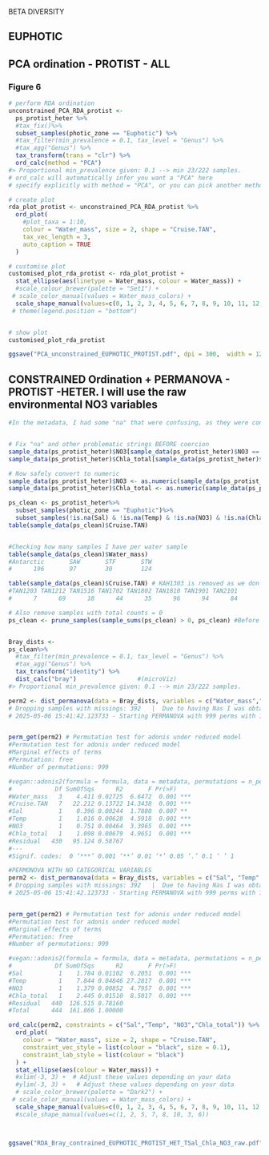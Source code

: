 

BETA DIVERSITY

## EUPHOTIC
## PCA ordination - PROTIST - ALL
### Figure 6
```r
# perform RDA ordination
unconstrained_PCA_RDA_protist <-
  ps_protist_heter %>%
  #tax_fix()%>%
  subset_samples(photic_zone == "Euphotic") %>%
  #tax_filter(min_prevalence = 0.1, tax_level = "Genus") %>%
  #tax_agg("Genus") %>%
  tax_transform(trans = "clr") %>%
  ord_calc(method = "PCA") 
#> Proportional min_prevalence given: 0.1 --> min 23/222 samples.
# ord_calc will automatically infer you want a "PCA" here
# specify explicitly with method = "PCA", or you can pick another method

# create plot
rda_plot_protist <- unconstrained_PCA_RDA_protist %>%
  ord_plot(
    #plot_taxa = 1:10, 
    colour = "Water_mass", size = 2, shape = "Cruise.TAN",
    tax_vec_length = 3,
    auto_caption = TRUE
  )

# customise plot
customised_plot_rda_protist <- rda_plot_protist +
  stat_ellipse(aes(linetype = Water_mass, colour = Water_mass)) +
  #scale_colour_brewer(palette = "Set1") +
 # scale_color_manual(values = Water_mass_colors) +
  scale_shape_manual(values=c(0, 1, 2, 3, 4, 5, 6, 7, 8, 9, 10, 11, 12, 13, 14)) 
 # theme(legend.position = "bottom") 


# show plot
customised_plot_rda_protist

ggsave("PCA_unconstrained_EUPHOTIC_PROTIST.pdf", dpi = 300,  width = 12, height = 8, scale=1.2)

```
## CONSTRAINED Ordination + PERMANOVA - PROTIST -HETER. I will use the raw environmental NO3 variables

```r
#In the metadata, I had some "na" that were confusing, as they were considered as a value and not NA. So, first I am removing na with NA and then I am transforming everything in numeric.


# Fix "na" and other problematic strings BEFORE coercion
sample_data(ps_protist_heter)$NO3[sample_data(ps_protist_heter)$NO3 == "na"] <- NA
sample_data(ps_protist_heter)$Chla_total[sample_data(ps_protist_heter)$Chla_total == "na"] <- NA

# Now safely convert to numeric
sample_data(ps_protist_heter)$NO3 <- as.numeric(sample_data(ps_protist_heter)$NO3)
sample_data(ps_protist_heter)$Chla_total <- as.numeric(sample_data(ps_protist_heter)$Chla_total)

ps_clean <- ps_protist_heter%>%
  subset_samples(photic_zone == "Euphotic")%>%
  subset_samples(!is.na(Sal) & !is.na(Temp) & !is.na(NO3) & !is.na(Chla_total)& !is.na(U_Cast))  #I am removing all the samples with no data on these variables. I am also removing the samples with U_Cast with no data, as I want to create median columns for some environmental variables (NO3 and Chla) and thse samples, we can´t group them somehow. They are mainly the TUFsamples and the McClane samples of cruise 1810 that we are missing the environmental data anyway
table(sample_data(ps_clean)$Cruise.TAN)


#Checking how many samples I have per water sample
table(sample_data(ps_clean)$Water_mass)
#Antarctic       SAW       STF       STW 
#      196       97        30        124 

table(sample_data(ps_clean)$Cruise.TAN) # KAH1303 is removed as we don't have any chl info about that cruise.c 
#TAN1203 TAN1212 TAN1516 TAN1702 TAN1802 TAN1810 TAN1901 TAN2101 
#      7      69      18      44      35      96      94      84 

# Also remove samples with total counts = 0
ps_clean <- prune_samples(sample_sums(ps_clean) > 0, ps_clean) #Before I used this line, as I was oing the dist_cal,I                                                                  was getting this message -> Warning: you have empty rows: their dissimilarities may be meaningless in method “bray”Warning: missing values in results. After that, everything seems to work well.


Bray_dists <-
ps_clean%>%
  #tax_filter(min_prevalence = 0.1, tax_level = "Genus") %>%
  #tax_agg("Genus") %>%
  tax_transform("identity") %>%
  dist_calc("bray")                 #(microViz)
#> Proportional min_prevalence given: 0.1 --> min 23/222 samples.

perm2 <- dist_permanova(data = Bray_dists, variables = c("Water_mass","Cruise.TAN","Sal", "Temp" ,"NO3", "Chla_total"), seed = 321)
# Dropping samples with missings: 392   |  Due to having Nas I was obtaining this comment. For that reason, I had to clean the samples with missing values. That´s what I did in the lines above creating ps_clean. After I checked with any(is.na(Bray_dists@dist)) , I ensured that we have no empty data and I proceeded with the analysis.
# 2025-05-06 15:41:42.123733 - Starting PERMANOVA with 999 perms with 1 processes. 


perm_get(perm2) # Permutation test for adonis under reduced model
#Permutation test for adonis under reduced model
#Marginal effects of terms
#Permutation: free
#Number of permutations: 999

#vegan::adonis2(formula = formula, data = metadata, permutations = n_perms, by = by, parallel = parall)
#            Df SumOfSqs      R2       F Pr(>F)    
#Water_mass   3    4.411 0.02725  6.6472  0.001 ***
#Cruise.TAN   7   22.212 0.13722 14.3438  0.001 ***
#Sal          1    0.396 0.00244  1.7880  0.007 ** 
#Temp         1    1.016 0.00628  4.5918  0.001 ***
#NO3          1    0.751 0.00464  3.3965  0.001 ***
#Chla_total   1    1.098 0.00679  4.9651  0.001 ***
#Residual   430   95.124 0.58767                   
#---
#Signif. codes:  0 ‘***’ 0.001 ‘**’ 0.01 ‘*’ 0.05 ‘.’ 0.1 ‘ ’ 1

#PERMONOVA WITH NO CATEGORICAL VARIABLES
perm2 <- dist_permanova(data = Bray_dists, variables = c("Sal", "Temp" ,"NO3", "Chla_total"), seed = 321)
# Dropping samples with missings: 392   |  Due to having Nas I was obtaining this comment. For that reason, I had to clean the samples with missing values. That´s what I did in the lines above creating ps_clean. After I checked with any(is.na(Bray_dists@dist)) , I ensured that we have no empty data and I proceeded with the analysis.
# 2025-05-06 15:41:42.123733 - Starting PERMANOVA with 999 perms with 1 processes. 


perm_get(perm2) # Permutation test for adonis under reduced model
#Permutation test for adonis under reduced model
#Marginal effects of terms
#Permutation: free
#Number of permutations: 999

#vegan::adonis2(formula = formula, data = metadata, permutations = n_perms, by = by, parallel = parall)
#            Df SumOfSqs      R2       F Pr(>F)
#Sal          1    1.784 0.01102  6.2051  0.001 ***
#Temp         1    7.844 0.04846 27.2817  0.001 ***
#NO3          1    1.379 0.00852  4.7957  0.001 ***
#Chla_total   1    2.445 0.01510  8.5017  0.001 ***
#Residual   440  126.515 0.78160                   
#Total      444  161.866 1.00000    

ord_calc(perm2, constraints = c("Sal","Temp", "NO3","Chla_total")) %>%
  ord_plot(
    colour = "Water_mass", size = 2, shape = "Cruise.TAN",
    constraint_vec_style = list(colour = "black", size = 0.1),
    constraint_lab_style = list(colour = "black")
  ) +
  stat_ellipse(aes(colour = Water_mass)) +
  #xlim(-3, 3) +  # Adjust these values depending on your data
  #ylim(-3, 3) +   # Adjust these values depending on your data
  # scale_color_brewer(palette = "Dark2") +
 # scale_color_manual(values = Water_mass_colors) +
  scale_shape_manual(values=c(0, 1, 2, 3, 4, 5, 6, 7, 8, 9, 10, 11, 12, 13, 14)) 
  #scale_shape_manual(values=c(1, 2, 5, 7, 8, 10, 3, 6)) 



ggsave("RDA_Bray_contrained_EUPHOTIC_PROTIST_HET_TSal_Chla_NO3_raw.pdf", dpi = 300,  width = 12, height = 8)

```

